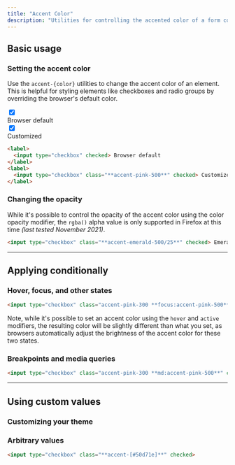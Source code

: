 ```yaml
---
title: "Accent Color"
description: "Utilities for controlling the accented color of a form control."
---
```




## Basic usage

### Setting the accent color

Use the `accent-{color}` utilities to change the accent color of an element. This is helpful for styling elements like checkboxes and radio groups by overriding the browser's default color.

<Example>
  <div class="flex flex-wrap justify-center gap-6">
    <label class="flex items-center space-x-2">
      <input type="checkbox" checked>
      <div class="text-gray-900 text-sm font-semibold">
        Browser default
      </div>
    </label>
    <label class="flex items-center space-x-2">
      <input type="checkbox" class="accent-pink-500" checked>
      <div class="text-gray-900 text-sm font-semibold">
        Customized
      </div>
    </label>
  </div>
</Example>

```html
<label>
  <input type="checkbox" checked> Browser default
</label>
<label>
  <input type="checkbox" class="**accent-pink-500**" checked> Customized
</label>
```

### Changing the opacity

While it's possible to control the opacity of the accent color using the color opacity modifier, the `rgba()` alpha value is only supported in Firefox at this time *(last tested November 2021)*.

```html
<input type="checkbox" class="**accent-emerald-500/25**" checked> Emerald
```

---

## <Heading ignore>Applying conditionally</Heading>

### <Heading ignore>Hover, focus, and other states</Heading>

<HoverFocusAndOtherStates featuredClass="accent-pink-500">

```html
<input type="checkbox" class="accent-pink-300 **focus:accent-pink-500**" checked>
```

Note, while it's possible to set an accent color using the `hover` and `active` modifiers, the resulting color will be slightly different than what you set, as browsers automatically adjust the brightness of the accent color for these two states.

</HoverFocusAndOtherStates>

### <Heading ignore>Breakpoints and media queries</Heading>

<BreakpointsAndMediaQueries featuredClass="accent-pink-500">

```html
<input type="checkbox" class="accent-pink-300 **md:accent-pink-500**" checked>
```

</BreakpointsAndMediaQueries>

---

## Using custom values

### Customizing your theme

<CustomizePluginColors name="accent" configKey="accentColor" />

### Arbitrary values

<ArbitraryValues property="accent-color">

```html
<input type="checkbox" class="**accent-[#50d71e]**" checked>
```

</ArbitraryValues>
